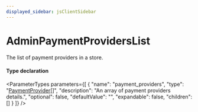 ```yaml
---
displayed_sidebar: jsClientSidebar
---
```



# AdminPaymentProvidersList

The list of payment providers in a store.

#### Type declaration

<ParameterTypes parameters={[
  {
    "name": "payment_providers",
    "type": "[PaymentProvider](../classes/internal.PaymentProvider.mdx)[]",
    "description": "An array of payment providers details.",
    "optional": false,
    "defaultValue": "",
    "expandable": false,
    "children": []
  }
]} />
